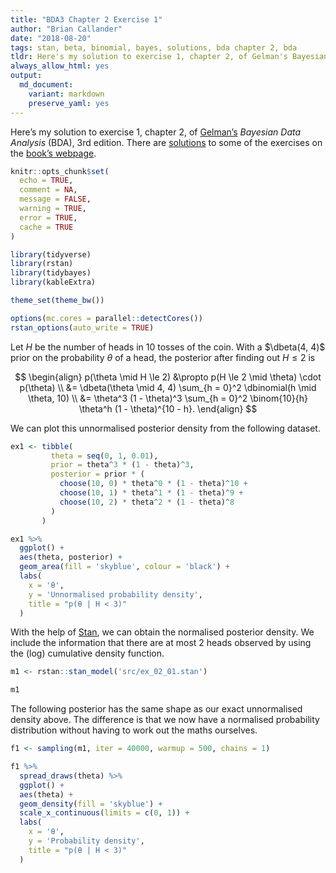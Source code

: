 ```yaml
---
title: "BDA3 Chapter 2 Exercise 1"
author: "Brian Callander"
date: "2018-08-20"
tags: stan, beta, binomial, bayes, solutions, bda chapter 2, bda
tldr: Here's my solution to exercise 1, chapter 2, of Gelman's Bayesian Data Analysis (BDA), 3rd edition.
always_allow_html: yes
output: 
  md_document:
    variant: markdown
    preserve_yaml: yes
---
```


Here's my solution to exercise 1, chapter 2, of [Gelman's](https://andrewgelman.com/) *Bayesian Data Analysis* (BDA), 3rd edition. There are [solutions](http://www.stat.columbia.edu/~gelman/book/solutions.pdf) to some of the exercises on the [book's webpage](http://www.stat.columbia.edu/~gelman/book/).

<!--more-->

```r
knitr::opts_chunk$set(
  echo = TRUE,
  comment = NA,
  message = FALSE,
  warning = TRUE,
  error = TRUE,
  cache = TRUE
)

library(tidyverse)
library(rstan)
library(tidybayes)
library(kableExtra)

theme_set(theme_bw())

options(mc.cores = parallel::detectCores())
rstan_options(auto_write = TRUE)

```

<div style="display:none">
  $\DeclareMathOperator{\dbinomial}{binomial}
   \DeclareMathOperator{\dbern}{Bernoulli}
   \DeclareMathOperator{\dbeta}{beta}$
</div>

Let $H$ be the number of heads in 10 tosses of the coin. With a $\dbeta(4, 4)$ prior on the probability $\theta$ of a head, the posterior after finding out $H \le 2$ is

$$
\begin{align}
  p(\theta \mid H \le 2)
  &\propto
  p(H \le 2 \mid \theta) \cdot p(\theta)
  \\
  &=
  \dbeta(\theta \mid 4, 4) \sum_{h = 0}^2 \dbinomial(h \mid \theta, 10)
  \\
  &=
  \theta^3 (1 - \theta)^3 \sum_{h = 0}^2 \binom{10}{h} \theta^h (1 - \theta)^{10 - h}.
\end{align}
$$

We can plot this unnormalised posterior density from the following dataset.

```r
ex1 <- tibble(
         theta = seq(0, 1, 0.01), 
         prior = theta^3 * (1 - theta)^3,
         posterior = prior * (
           choose(10, 0) * theta^0 * (1 - theta)^10 +
           choose(10, 1) * theta^1 * (1 - theta)^9 +
           choose(10, 2) * theta^2 * (1 - theta)^8 
         )
       )
```

```r
ex1 %>% 
  ggplot() +
  aes(theta, posterior) +
  geom_area(fill = 'skyblue', colour = 'black') +
  labs(
    x = 'θ',
    y = 'Unnormalised probability density',
    title = "p(θ | H < 3)"
  )

```

With the help of [Stan](http://mc-stan.org/), we can obtain the normalised posterior density. We include the information that there are at most 2 heads observed by using the (log) cumulative density function.

```r
m1 <- rstan::stan_model('src/ex_02_01.stan')
```

```r
m1
```

The following posterior has the same shape as our exact unnormalised density above. The difference is that we now have a normalised probability distribution without having to work out the maths ourselves.

```r
f1 <- sampling(m1, iter = 40000, warmup = 500, chains = 1)
```

```r
f1 %>% 
  spread_draws(theta) %>% 
  ggplot() +
  aes(theta) +
  geom_density(fill = 'skyblue') +
  scale_x_continuous(limits = c(0, 1)) +
  labs(
    x = 'θ',
    y = 'Probability density',
    title = "p(θ | H < 3)"
  )
  
```


